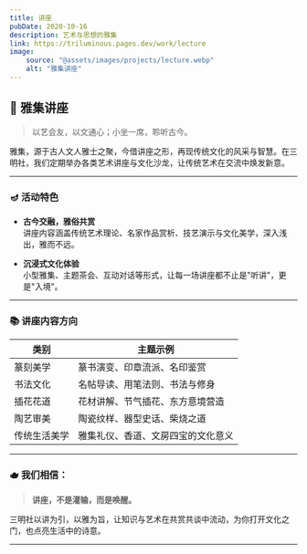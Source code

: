 ```yaml
---
title: 讲座
pubDate: 2020-10-16
description: 艺术与思想的雅集
link: https://triluminous.pages.dev/work/lecture
image:
    source: "@assets/images/projects/lecture.webp"
    alt: "雅集讲座"
---
```


## 🏮 雅集讲座

> 以艺会友，以文通心；小坐一席，聆听古今。

雅集，源于古人文人雅士之聚，今借讲座之形，再现传统文化的风采与智慧。在三明社，我们定期举办各类艺术讲座与文化沙龙，让传统艺术在交流中焕发新意。

---

### 🪔 活动特色

- **古今交融，雅俗共赏**  
  讲座内容涵盖传统艺术理论、名家作品赏析、技艺演示与文化美学，深入浅出，雅而不远。

- **沉浸式文化体验**  
  小型雅集、主题茶会、互动对话等形式，让每一场讲座都不止是"听讲"，更是"入境"。

---

### 📚 讲座内容方向

| 类别 | 主题示例 |
|------|----------|
| 篆刻美学 | 篆书演变、印章流派、名印鉴赏 |
| 书法文化 | 名帖导读、用笔法则、书法与修身 |
| 插花花道 | 花材讲解、节气插花、东方意境营造 |
| 陶艺审美 | 陶瓷纹样、器型史话、柴烧之道 |
| 传统生活美学 | 雅集礼仪、香道、文房四宝的文化意义 |

---

### 🫖 我们相信：

> **讲座，不是灌输，而是唤醒。**

三明社以讲为引，以雅为旨，让知识与艺术在共赏共谈中流动，为你打开文化之门，也点亮生活中的诗意。

---

